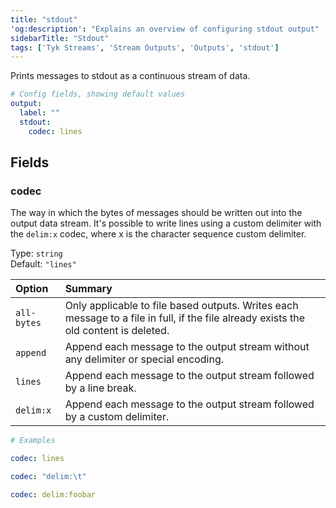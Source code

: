 ```yaml
---
title: "stdout"
'og:description': "Explains an overview of configuring stdout output"
sidebarTitle: "Stdout"
tags: ['Tyk Streams', 'Stream Outputs', 'Outputs', 'stdout']
---
```


Prints messages to stdout as a continuous stream of data.

```yml
# Config fields, showing default values
output:
  label: ""
  stdout:
    codec: lines
```

## Fields

### codec

The way in which the bytes of messages should be written out into the output data stream. It's possible to write lines using a custom delimiter with the `delim:x` codec, where x is the character sequence custom delimiter.


Type: `string`  
Default: `"lines"`  

| Option | Summary |
| :--- | :--- |
| `all-bytes` | Only applicable to file based outputs. Writes each message to a file in full, if the file already exists the old content is deleted. |
| `append` | Append each message to the output stream without any delimiter or special encoding. |
| `lines` | Append each message to the output stream followed by a line break. |
| `delim:x` | Append each message to the output stream followed by a custom delimiter. |


```yml
# Examples

codec: lines

codec: "delim:\t"

codec: delim:foobar
```

